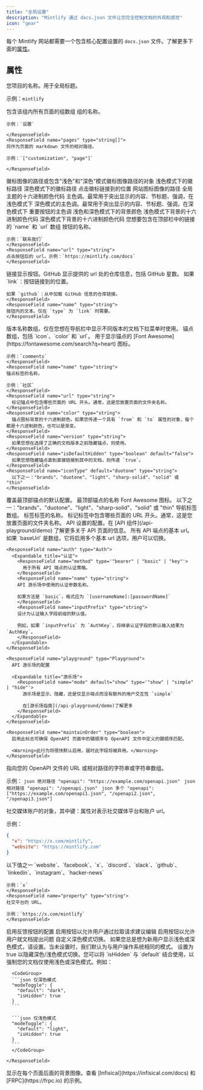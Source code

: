 ```yaml
---
title: "全局设置"
description: "Mintlify 通过 docs.json 文件让您完全控制文档的外观和感觉"
icon: "gear"
---
```


每个 Mintlify 网站都需要一个包含核心配置设置的 `docs.json` 文件。了解更多下面的[属性](#属性)。

## 属性

<ResponseField name="name" type="string" required>
您项目的名称。用于全局标题。

示例：`mintlify`

</ResponseField>

<ResponseField name="navigation" type="Navigation[]" required>
  包含该组内所有页面的组数组
  <Expandable title="导航">
    <ResponseField name="group" type="string">
    组的名称。

    示例：`设置`

    </ResponseField>
    <ResponseField name="pages" type="string[]">
    将作为页面的 markdown 文件的相对路径。

    示例：`["customization", "page"]`

    </ResponseField>

  </Expandable>
</ResponseField>

<ResponseField name="logo" type="string or object">
  徽标图像的路径或包含"浅色"和"深色"模式徽标图像路径的对象
  <Expandable title="徽标">
    <ResponseField name="light" type="string">
      浅色模式下的徽标路径
    </ResponseField>
    <ResponseField name="dark" type="string">
      深色模式下的徽标路径
    </ResponseField>
    <ResponseField name="href" type="string" default="/">
      点击徽标链接到的位置
    </ResponseField>
  </Expandable>
</ResponseField>

<ResponseField name="favicon" type="string">
  网站图标图像的路径
</ResponseField>

<ResponseField name="colors" type="Colors">
  全局主题的十六进制颜色代码
  <Expandable title="颜色">
    <ResponseField name="primary" type="string" required>
      主色调。最常用于突出显示的内容、节标题、强调，在浅色模式下
    </ResponseField>
    <ResponseField name="light" type="string">
      深色模式的主色调。最常用于突出显示的内容、节标题、强调，在深色模式下
    </ResponseField>
    <ResponseField name="dark" type="string">
      重要按钮的主色调
    </ResponseField>
    <ResponseField name="background" type="object">
      浅色和深色模式下的背景颜色
      <Expandable title="对象">
        <ResponseField name="light" type="string" required>
          浅色模式下背景的十六进制颜色代码
        </ResponseField>
        <ResponseField name="dark" type="string" required>
          深色模式下背景的十六进制颜色代码
        </ResponseField>
      </Expandable>
    </ResponseField>
  </Expandable>
</ResponseField>

<ResponseField name="topbarLinks" type="TopbarLink[]">
  您想要包含在顶部栏中的链接的 `name` 和 `url` 数组
  <Expandable title="TopbarLink">
    <ResponseField name="name" type="string">
    按钮的名称。

    示例：`联系我们`
    </ResponseField>
    <ResponseField name="url" type="string">
    点击按钮后的 url。示例：`https://mintlify.com/docs`
    </ResponseField>

  </Expandable>
</ResponseField>

<ResponseField name="topbarCtaButton" type="Call to Action">
  <Expandable title="顶部栏行动号召">
    <ResponseField name="type" type={'"link" or "github"'} default="link">
    链接显示按钮。GitHub 显示提供的 url 处的仓库信息，包括 GitHub 星数。
    </ResponseField>
    <ResponseField name="url" type="string">
    如果 `link`：按钮链接到的位置。
    
    如果 `github`：从中加载 GitHub 信息的仓库链接。
    </ResponseField>
    <ResponseField name="name" type="string">
    按钮内的文本。仅在 `type` 为 `link` 时需要。
    </ResponseField>

  </Expandable>
</ResponseField>

<ResponseField name="versions" type="string[]">
  版本名称数组。仅在您想在导航栏中显示不同版本的文档下拉菜单时使用。
</ResponseField>

<ResponseField name="anchors" type="Anchor[]">
  锚点数组，包括 `icon`、`color` 和 `url`。
  <Expandable title="锚点">
    <ResponseField name="icon" type="string">
    用于显示锚点的 [Font Awesome](https://fontawesome.com/search?q=heart) 图标。

    示例：`comments`
    </ResponseField>
    <ResponseField name="name" type="string">
    锚点标签的名称。

    示例：`社区`
    </ResponseField>
    <ResponseField name="url" type="string">
      标记锚点中包含哪些页面的 URL 开头。通常，这是您放置页面的文件夹名称。
    </ResponseField>
    <ResponseField name="color" type="string">
      锚点图标背景的十六进制颜色。如果您传递一个具有 `from` 和 `to` 属性的对象，每个都是十六进制颜色，也可以是渐变。
    </ResponseField>
    <ResponseField name="version" type="string">
      如果您想在选择了正确的文档版本之前隐藏锚点，则使用。
    </ResponseField>
    <ResponseField name="isDefaultHidden" type="boolean" default="false">
      如果您想隐藏锚点直到直接链接到其中的文档，则传递 `true`。
    </ResponseField>
    <ResponseField name="iconType" default="duotone" type="string">
      以下之一："brands"、"duotone"、"light"、"sharp-solid"、"solid" 或 "thin"
    </ResponseField>

  </Expandable>
</ResponseField>

<ResponseField name="topAnchor" type="Object">
  覆盖最顶部锚点的默认配置。
  <Expandable title="对象">
    <ResponseField name="name" default="Documentation" type="string">
      最顶部锚点的名称
    </ResponseField>
    <ResponseField name="icon" default="book-open" type="string">
      Font Awesome 图标。
    </ResponseField>
    <ResponseField name="iconType" default="duotone" type="string">
      以下之一："brands"、"duotone"、"light"、"sharp-solid"、"solid" 或 "thin"
    </ResponseField>
  </Expandable>
</ResponseField>

<ResponseField name="tabs" type="Tabs[]">
  导航标签数组。
  <Expandable title="标签">
    <ResponseField name="name" type="string">
      标签标签的名称。
    </ResponseField>
    <ResponseField name="url" type="string">
      标记标签中包含哪些页面的 URL 开头。通常，这是您放置页面的文件夹名称。
    </ResponseField>
  </Expandable>
</ResponseField>

<ResponseField name="api" type="API">
  API 设置的配置。在 [API 组件](/api-playground/demo) 了解更多关于 API 页面的信息。
  <Expandable title="API">
    <ResponseField name="baseUrl" type="string">
      所有 API 端点的基本 url。如果 `baseUrl` 是数组，它将启用多个基本 url 选项，用户可以切换。
    </ResponseField>

    <ResponseField name="auth" type="Auth">
      <Expandable title="认证">
        <ResponseField name="method" type='"bearer" | "basic" | "key"'>
          用于所有 API 端点的认证策略。
        </ResponseField>
        <ResponseField name="name" type="string">
        API 游乐场中使用的认证参数名称。

        如果方法是 `basic`，格式应为 `[usernameName]:[passwordName]`
        </ResponseField>
        <ResponseField name="inputPrefix" type="string">
        设计为认证输入字段前缀的默认值。

        例如，如果 `inputPrefix` 为 `AuthKey`，将继承认证字段的默认输入结果为 `AuthKey`。
        </ResponseField>
      </Expandable>
    </ResponseField>

    <ResponseField name="playground" type="Playground">
      API 游乐场的配置

      <Expandable title="游乐场">
        <ResponseField name="mode" default="show" type='"show" | "simple" | "hide"'>
          游乐场是显示、隐藏，还是仅显示端点而没有额外的用户交互性 `simple`

          在[游乐场指南](/api-playground/demo)了解更多
        </ResponseField>
      </Expandable>
    </ResponseField>

    <ResponseField name="maintainOrder" type="boolean">
      启用此标志可确保 OpenAPI 页面中的键顺序与 OpenAPI 文件中定义的键顺序匹配。

      <Warning>此行为将很快默认启用，届时此字段将被弃用。</Warning>
    </ResponseField>

  </Expandable>
</ResponseField>

<ResponseField name="openapi" type="string | string[]">
  指向您的 OpenAPI 文件的 URL 或相对路径的字符串或字符串数组。
  
  示例：
  <CodeGroup>
    ```json 绝对路径
    "openapi": "https://example.com/openapi.json"
    ```
    ```json 相对路径
    "openapi": "/openapi.json"
    ```
    ```json 多个
    "openapi": ["https://example.com/openapi1.json", "/openapi2.json", "/openapi3.json"]
    ```
  </CodeGroup>

</ResponseField>

<ResponseField name="footerSocials" type="FooterSocials">
  社交媒体账户的对象，其中键：属性对表示社交媒体平台和账户 url。
  
  示例： 
  ```json
  {
    "x": "https://x.com/mintlify",
    "website": "https://mintlify.com"
  }
  ```
  <Expandable title="FooterSocials">
    <ResponseField name="[key]" type="string">
    以下值之一 `website`、`facebook`、`x`、`discord`、`slack`、`github`、`linkedin`、`instagram`、`hacker-news`
    
    示例：`x`
    </ResponseField>
    <ResponseField name="property" type="string">
    社交平台的 URL。
    
    示例：`https://x.com/mintlify`
    </ResponseField>
  </Expandable>
</ResponseField>

<ResponseField name="feedback" type="Feedback">
  启用反馈按钮的配置

  <Expandable title="反馈">
    <ResponseField name="suggestEdit" type="boolean" default="false">
    启用按钮以允许用户通过拉取请求建议编辑
    </ResponseField>
    <ResponseField name="raiseIssue" type="boolean" default="false">
    启用按钮以允许用户就文档提出问题
    </ResponseField>
  </Expandable>
</ResponseField>

<ResponseField name="modeToggle" type="ModeToggle">
  自定义深色模式切换。
  <Expandable title="ModeToggle">
    <ResponseField name="default" type={'"light" or "dark"'}>
      如果您总是想为新用户显示浅色或深色模式，请设置。当未设置时，我们默认为与用户操作系统相同的模式。
    </ResponseField>
    <ResponseField name="isHidden" type="boolean" default="false">
      设置为 true 以隐藏深色/浅色模式切换。您可以将 `isHidden` 与 `default` 结合使用，以强制您的文档仅使用浅色或深色模式。例如：
      
      <CodeGroup>
      ```json 仅深色模式
      "modeToggle": {
        "default": "dark",
        "isHidden": true
      }
      ```

      ```json 仅浅色模式
      "modeToggle": {
        "default": "light",
        "isHidden": true
      }
      ```
      </CodeGroup>

    </ResponseField>

  </Expandable>
</ResponseField>

<ResponseField name="backgroundImage" type="string">
  显示在每个页面后面的背景图像。查看 [Infisical](https://infisical.com/docs) 和
  [FRPC](https://frpc.io) 的示例。
</ResponseField>
